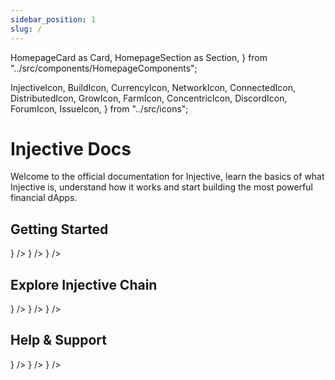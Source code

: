 ```yaml
---
sidebar_position: 1
slug: /
---
```


  HomepageCard as Card,
  HomepageSection as Section,
} from "../src/components/HomepageComponents";

  InjectiveIcon,
  BuildIcon,
  CurrencyIcon,
  NetworkIcon,
  ConnectedIcon,
  DistributedIcon,
  GrowIcon,
  FarmIcon,
  ConcentricIcon,
  DiscordIcon,
  ForumIcon,
  IssueIcon,
} from "../src/icons";

# Injective Docs

Welcome to the official documentation for Injective, learn the basics of what Injective is, understand how it works and start building the most powerful financial dApps.

## Getting Started

<Section
  title="Read all about Injective Chain or dive straight into the code with guides"
  id="web-sdks"
  hasSubSections
>
  <Section>
    <Card
      title="Dev Tools"
      description="Set up your tools and build on Injective"
      to="/develop/tools/"
      icon={<CurrencyIcon />}
    />
    <Card
      title="Dev Guides"
      description="Learn by doing, CosmWasm and Exchange guides"
      to="/develop/guides/"
      icon={<GrowIcon />}
    />
    <Card
      title="Injective Native Modules"
      description="Injective is an open, interoperable layer-one blockchain"
      to="/develop/modules/"
      icon={<DistributedIcon />}
    />
  </Section>
</Section>

## Explore Injective Chain

<Section title="Get familiar with Injective Chain and explore its main concepts." id="web-explore" hasSubSections >
  <Section>
    <Card
      title="What is Injective?"
      description="Injective is an open, interoperable layer-one blockchain for building powerful DeFi applications"
      to="/learn/introduction"
      icon={<InjectiveIcon />}
    />
    <Card
      title="Injective Hub"
      description="The platform and gateway that allows you to interact directly with Injective"
      to="/learn/injective-hub/"
      icon={<FarmIcon />}
    />
    <Card
      title="Injective Basic Concepts"
      description="Cover all the Injective main concepts including the INJ Coin, Gas, Fees, Wallets and more"
      to="/category/basic-concepts"
      icon={<ConcentricIcon />}
    />

  </Section>
</Section>

## Help & Support

<Section title="Get in touch with Injective devs and the builder's community." id="web-explore" hasSubSections >
  <Section>
    <Card
      title="Developer Chat"
      description="Chat with Injective developers on Discord."
      to="https://discord.gg/injective"
      icon={<DiscordIcon />}
    />
    <Card
      title="Found an Issue?"
      description="Help us improve this page by suggesting edits on GitHub."
      to="https://docs.google.com/forms/d/e/1FAIpQLSc9LYBdSOd28iwm4CdWsbIt0T6jwzRdlkdrGgfqNu5smWlCkg/viewform"
      icon={<IssueIcon />}
    />
    <Card
      title="Injective Forum"
      description="Join the Injective Forum to learn more."
      to="https://gov.injective.network/"
      icon={<ForumIcon />}
    />

  </Section>
</Section>